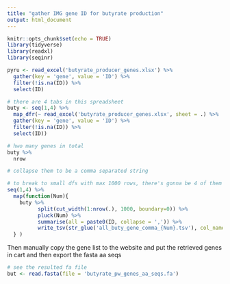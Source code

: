 ```yaml
---
title: "gather IMG gene ID for butyrate production"
output: html_document
---
```


```r
knitr::opts_chunk$set(echo = TRUE)
library(tidyverse)
library(readxl)
library(seqinr)
```

```r
pyru <- read_excel('butyrate_producer_genes.xlsx') %>% 
  gather(key = 'gene', value = 'ID') %>% 
  filter(!is.na(ID)) %>% 
  select(ID)

# there are 4 tabs in this spreadsheet
buty <- seq(1,4) %>% 
  map_dfr(~ read_excel('butyrate_producer_genes.xlsx', sheet = .) %>% 
  gather(key = 'gene', value = 'ID') %>% 
  filter(!is.na(ID)) %>% 
  select(ID))

# hwo many genes in total
buty %>% 
  nrow

# collapse them to be a comma separated string

# to break to small dfs with max 1000 rows, there's gonna be 4 of them
seq(1,4) %>% 
  map(function(Num){
    buty %>% 
          split(cut_width(1:nrow(.), 1000, boundary=0)) %>% 
          pluck(Num) %>% 
          summarise(all = paste0(ID, collapse = ',')) %>% 
          write_tsv(str_glue('all_buty_gene_comma_{Num}.tsv'), col_names = F)
  } )
```

Then manually copy the gene list to the website and put the retrieved genes in cart and then export the fasta aa seqs

```r
# see the resulted fa file
but <- read.fasta(file = 'butyrate_pw_genes_aa_seqs.fa')
```

